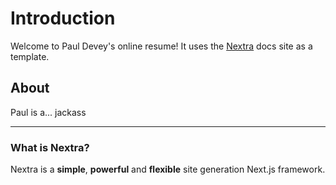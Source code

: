 # Introduction
 
Welcome to Paul Devey's online resume! It uses the [Nextra](https://nextra.site) docs site as a template. 

## About

Paul is a... jackass

---

### What is Nextra?

Nextra is a **simple**, **powerful** and **flexible** site generation Next.js framework.
